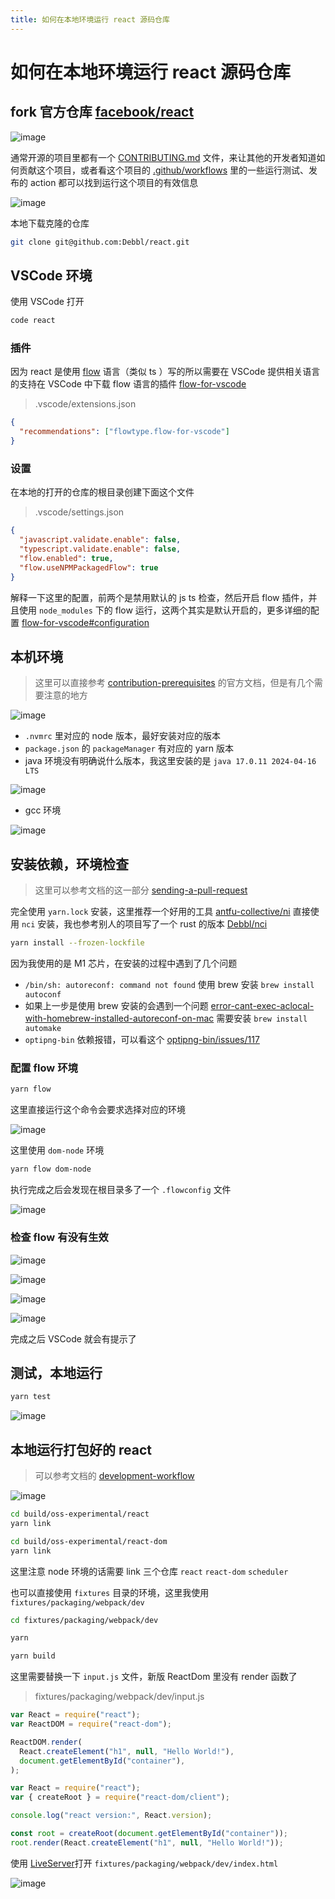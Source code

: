 ```yaml
---
title: 如何在本地环境运行 react 源码仓库
---
```


# 如何在本地环境运行 react 源码仓库

## fork 官方仓库 [facebook/react](https://github.com/facebook/react)

![image](ipfs://QmcsDSZx9dHhRpFbvZ48DfATf58WPWFApMEdNjAbmz8ELe)

通常开源的项目里都有一个 [CONTRIBUTING.md](https://github.com/facebook/react/blob/main/CONTRIBUTING.md) 文件，来让其他的开发者知道如何贡献这个项目，或者看这个项目的 [.github/workflows](https://github.com/facebook/react/tree/main/.github/workflows) 里的一些运行测试、发布的 action 都可以找到运行这个项目的有效信息

![image](ipfs://QmPZHL6qT2JWWdpUHo2ZDtLxvSnkNV9KjAKbiXG854fY9V)

本地下载克隆的仓库

```bash
git clone git@github.com:Debbl/react.git
```

## VSCode 环境

使用 VSCode 打开

```bash
code react
```

### 插件

因为 react 是使用 [flow](https://flow.org/) 语言（类似 ts ）写的所以需要在 VSCode 提供相关语言的支持在 VSCode 中下载 flow 语言的插件 [flow-for-vscode](https://marketplace.visualstudio.com/items?itemName=flowtype.flow-for-vscode)

> .vscode/extensions.json

```json
{
  "recommendations": ["flowtype.flow-for-vscode"]
}
```

### 设置

在本地的打开的仓库的根目录创建下面这个文件

> .vscode/settings.json

```json
{
  "javascript.validate.enable": false,
  "typescript.validate.enable": false,
  "flow.enabled": true,
  "flow.useNPMPackagedFlow": true
}
```

解释一下这里的配置，前两个是禁用默认的 js ts 检查，然后开启 flow 插件，并且使用 `node_modules` 下的 flow 运行，这两个其实是默认开启的，更多详细的配置 [flow-for-vscode#configuration](https://github.com/flow/flow-for-vscode#configuration)

## 本机环境

> 这里可以直接参考 [contribution-prerequisites](https://legacy.reactjs.org/docs/how-to-contribute.html#contribution-prerequisites) 的官方文档，但是有几个需要注意的地方

![image](ipfs://QmUkjkLMegL8xJ9fL2FMfh8SCuLGMxH783y9UKHubQW9TM)

- `.nvmrc` 里对应的 node 版本，最好安装对应的版本
- `package.json` 的 `packageManager` 有对应的 yarn 版本
- java 环境没有明确说什么版本，我这里安装的是 `java 17.0.11 2024-04-16 LTS`

![image](ipfs://QmZxuLTig5LVXg5FhQeDr6kKiNqNfUkQJaPMWgCT9dwFci)

- gcc 环境

![image](ipfs://QmbomvCX1PQFtJpihRJ1uRmWruPubWNS5cZ41nrqmucVou)

## 安装依赖，环境检查

> 这里可以参考文档的这一部分 [sending-a-pull-request](https://legacy.reactjs.org/docs/how-to-contribute.html#sending-a-pull-request)

完全使用 `yarn.lock` 安装，这里推荐一个好用的工具 [antfu-collective/ni](https://github.com/antfu-collective/ni) 直接使用 `nci` 安装，我也参考别人的项目写了一个 rust 的版本 [Debbl/nci](https://github.com/Debbl/nci)

```bash
yarn install --frozen-lockfile
```

因为我使用的是 M1 芯片，在安装的过程中遇到了几个问题

- `/bin/sh: autoreconf: command not found` 使用 brew 安装 `brew install autoconf`
- 如果上一步是使用 brew 安装的会遇到一个问题 [error-cant-exec-aclocal-with-homebrew-installed-autoreconf-on-mac](https://stackoverflow.com/questions/76852766/error-cant-exec-aclocal-with-homebrew-installed-autoreconf-on-mac) 需要安装 `brew install automake`
- `optipng-bin` 依赖报错，可以看这个 [optipng-bin/issues/117](https://github.com/imagemin/optipng-bin/issues/117#issuecomment-1362473572)

### 配置 flow 环境

```bash
yarn flow
```

这里直接运行这个命令会要求选择对应的环境

![image](ipfs://QmerKgfnxrCS3MEWLY3hhyXU8baV4jgAxduqQVTDNoDipG)

这里使用 `dom-node` 环境

```bash
yarn flow dom-node
```

执行完成之后会发现在根目录多了一个 `.flowconfig` 文件

![image](ipfs://QmaspMPgycpVnupZhzvWpjKxAmnDPzM4rzdVjFjixnWPkC)

### 检查 flow 有没有生效

![image](ipfs://QmQa4sp3sXyBigJPrtFREdAGsSRVsw5bhrwrAHbKbC7pNo)

![image](ipfs://QmWwXuTQ2MY6wJBGBSr8VM2kbqWwBnFCgrrVd3eNBaLjwx)

![image](ipfs://QmQN843uyvaXGUuKiESv7RjyciDsUH9pPpd9yTk7zwL9Jn)

![image](ipfs://QmSBfqz3f7Wkn59eiX6pJKjD1cf4mKf8jgPxVf4TZqixmm)

完成之后 VSCode 就会有提示了

## 测试，本地运行

```bash
yarn test
```

![image](ipfs://QmbNyRdXGQtvEBj3pA9NP455sPjssnAHTyTkH47f5XsuQN)

## 本地运行打包好的 react

> 可以参考文档的 [development-workflow](https://legacy.reactjs.org/docs/how-to-contribute.html#development-workflow)

![image](ipfs://QmPFc2xmfiWsZ2VATAqGo5dMZYxPFWg3xQiK6opKVB2MXo)

```bash
cd build/oss-experimental/react
yarn link

cd build/oss-experimental/react-dom
yarn link
```

这里注意 node 环境的话需要 link 三个仓库 `react` `react-dom` `scheduler`

也可以直接使用 `fixtures` 目录的环境，这里我使用 `fixtures/packaging/webpack/dev`

```bash
cd fixtures/packaging/webpack/dev

yarn

yarn build
```

这里需要替换一下 `input.js` 文件，新版 ReactDom 里没有 render 函数了

> fixtures/packaging/webpack/dev/input.js

```js
var React = require("react");
var ReactDOM = require("react-dom");

ReactDOM.render(
  React.createElement("h1", null, "Hello World!"),
  document.getElementById("container"),
);
```

```js
var React = require("react");
var { createRoot } = require("react-dom/client");

console.log("react version:", React.version);

const root = createRoot(document.getElementById("container"));
root.render(React.createElement("h1", null, "Hello World!"));
```

使用 [LiveServer](https://marketplace.visualstudio.com/items?itemName=ritwickdey.LiveServer)打开 `fixtures/packaging/webpack/dev/index.html`

![image](ipfs://QmeyKSBXnpdPUivN7owwis8kz2DxnjAk9JyD3PVMENU59v)
